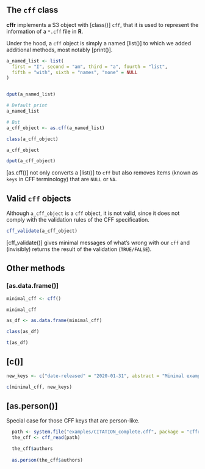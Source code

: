 ## The `cff` class

**cffr** implements a S3 object with [class()] `cff`, that it is used to
represent the information of a `*.cff` file in **R**.

Under the hood, a `cff` object is simply a named [list()] to which we added
additional methods, most notably [print()].

```r
a_named_list <- list(
  first = "I", second = "am", third = "a", fourth = "list",
  fifth = "with", sixth = "names", "none" = NULL
)


dput(a_named_list)

# Default print
a_named_list

# But
a_cff_object <- as.cff(a_named_list)

class(a_cff_object)

a_cff_object

dput(a_cff_object)
```

[as.cff()] not only converts a [list()] to `cff` but also removes items (known
as `keys` in CFF terminology) that are `NULL` or `NA`.

## Valid `cff` objects

Although `a_cff_object` is a `cff` object, it is not valid, since it does not
comply with the validation rules of the CFF specification.

```r
cff_validate(a_cff_object)
```

[cff_validate()] gives minimal messages of what's wrong with our `cff` and
(invisibly) returns the result of the validation (`TRUE/FALSE`).

## Other methods

### [as.data.frame()]

```r
minimal_cff <- cff()

minimal_cff

as_df <- as.data.frame(minimal_cff)

class(as_df)

t(as_df)
```

## [c()]

```r
new_keys <- c("date-released" = "2020-01-31", abstract = "Minimal example")

c(minimal_cff, new_keys)
```

## [as.person()]

Special case for those CFF keys that are person-like.

```r

  path <- system.file("examples/CITATION_complete.cff", package = "cffr")
  the_cff <- cff_read(path)

  the_cff$authors
  
  as.person(the_cff$authors)
```

